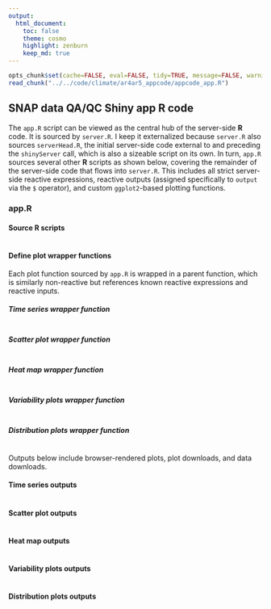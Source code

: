 ```yaml
---
output:
  html_document:
    toc: false
    theme: cosmo
    highlight: zenburn
    keep_md: true
---
```


```r
opts_chunk$set(cache=FALSE, eval=FALSE, tidy=TRUE, message=FALSE, warning=FALSE)
read_chunk("../../code/climate/ar4ar5_appcode/appcode_app.R")
```

##
##
## SNAP data QA/QC Shiny app R code

The `app.R` script can be viewed as the central hub of the server-side **R** code.
It is sourced by `server.R`.
I keep it externalized because `server.R` also sources `serverHead.R`,
the initial server-side code external to and preceding the `shinyServer` call, which is also a sizeable script on its own.
In turn, `app.R` sources several other **R** scripts as shown below, covering the remainder of the server-side code that flows into `server.R`.
This includes all strict server-side reactive expressions, reactive outputs (assigned specifically to `output` via the `$` operator), and custom `ggplot2`-based plotting functions.

### app.R

#### Source R scripts

```r
```

#### Define plot wrapper functions

Each plot function sourced by `app.R` is wrapped in a parent function, which is similarly non-reactive but references known reactive expressions and reactive inputs.

##### Time series wrapper function

```r
```

##### Scatter plot wrapper function

```r
```

##### Heat map wrapper function

```r
```

##### Variability plots wrapper function

```r
```

##### Distribution plots wrapper function

```r
```

Outputs below include browser-rendered plots, plot downloads, and data downloads.

#### Time series outputs

```r
```

#### Scatter plot outputs

```r
```

#### Heat map outputs

```r
```

#### Variability plots outputs

```r
```

#### Distribution plots outputs

```r
```
